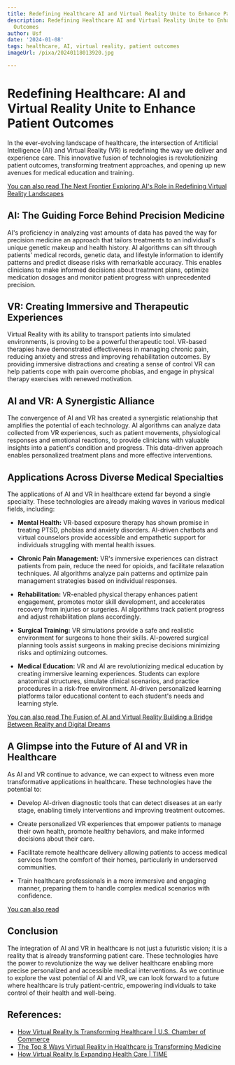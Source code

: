 ```yaml
---
title: Redefining Healthcare AI and Virtual Reality Unite to Enhance Patient Outcomes
description: Redefining Healthcare AI and Virtual Reality Unite to Enhance Patient
  Outcomes
author: Usf
date: '2024-01-08'
tags: healthcare, AI, virtual reality, patient outcomes
imageUrl: /pixa/20240118013920.jpg

---
```

# Redefining Healthcare: AI and Virtual Reality Unite to Enhance  Patient Outcomes

In the  ever-evolving  landscape of healthcare, the intersection of Artificial Intelligence (AI) and Virtual Reality (VR) is redefining the  way we deliver and experience care. This innovative fusion of technologies is revolutionizing patient outcomes, transforming treatment approaches, and opening up new avenues for  medical education and  training.

[You can also read The Next Frontier Exploring AI's Role in Redefining Virtual Reality Landscapes](The%20Next%20Frontier%20Exploring%20AI%27s%20Role%20in%20Redefining%20Virtual%20Reality%20Landscapes)


## AI: The Guiding Force  Behind Precision Medicine

AI's proficiency in analyzing  vast amounts of data has paved the way  for precision medicine an approach that  tailors treatments  to an individual's unique genetic makeup and  health history. AI  algorithms can sift through patients' medical records, genetic data, and lifestyle information to identify patterns and predict disease risks with  remarkable accuracy. This enables clinicians to make informed decisions about treatment plans,  optimize medication dosages and monitor patient progress with unprecedented precision.

## VR: Creating Immersive and  Therapeutic Experiences

Virtual Reality with its  ability to transport patients into simulated environments, is proving to be a powerful therapeutic tool. VR-based therapies have demonstrated effectiveness in managing chronic pain, reducing anxiety and stress  and improving rehabilitation outcomes. By providing  immersive distractions  and creating a sense of  control VR can help patients cope with pain overcome phobias, and engage in physical therapy exercises with renewed motivation.

## AI and VR: A Synergistic Alliance

The convergence of AI and  VR has created a synergistic relationship  that amplifies the potential of each  technology. AI algorithms  can analyze data collected  from VR experiences, such as patient  movements, physiological responses and emotional reactions, to provide clinicians with valuable insights into a patient's condition and progress. This  data-driven approach enables  personalized treatment plans and more effective interventions.

## Applications Across Diverse  Medical Specialties

The applications of AI and VR in healthcare extend  far beyond a single specialty. These technologies  are already making waves in  various medical fields,  including:

- **Mental  Health:** VR-based exposure therapy has shown promise in treating PTSD, phobias and anxiety disorders. AI-driven chatbots and virtual counselors provide  accessible and  empathetic support for individuals struggling with mental health  issues.

- **Chronic Pain Management:** VR's immersive experiences can  distract patients from pain, reduce the need for opioids, and facilitate relaxation techniques. AI algorithms analyze pain patterns and optimize pain management strategies based on individual responses.

- **Rehabilitation:**  VR-enabled physical therapy enhances patient engagement, promotes motor skill development, and accelerates recovery from injuries or surgeries. AI algorithms track patient progress and adjust rehabilitation plans accordingly.

- **Surgical Training:** VR simulations provide a safe and realistic environment for surgeons to hone their skills. AI-powered surgical planning  tools assist  surgeons in making precise decisions minimizing risks and optimizing outcomes.

- **Medical Education:** VR and AI are revolutionizing medical education by creating immersive learning experiences. Students can  explore anatomical structures, simulate  clinical scenarios, and  practice procedures in  a risk-free environment. AI-driven personalized learning platforms tailor educational content to each  student's needs  and learning style.

[You can also read The Fusion of  AI and Virtual Reality Building a Bridge Between Reality and Digital Dreams](The%20Fusion%20of%20AI%20and%20Virtual%20Reality%20Building%20a%20Bridge%20Between%20Reality%20and%20Digital%20Dreams)


## A Glimpse  into the Future of AI and VR in Healthcare

As  AI and VR continue  to advance,  we can expect to witness even more transformative applications in healthcare. These technologies  have the potential to:

- Develop AI-driven diagnostic tools that  can detect diseases at an early stage, enabling timely interventions  and improving treatment  outcomes.

- Create personalized VR experiences that empower patients to manage their own  health, promote healthy behaviors, and make informed decisions about their care.

- Facilitate remote healthcare delivery allowing patients to  access medical services from  the comfort of their homes, particularly in underserved communities.

- Train  healthcare professionals in a more immersive and  engaging manner, preparing them to handle complex medical scenarios with confidence.

[You can also read ]()


## Conclusion

The integration of AI and  VR in healthcare is  not just a futuristic vision; it is a reality that is already transforming patient care.  These technologies have the power to revolutionize the way we deliver healthcare enabling more precise personalized and accessible medical interventions.  As we continue to explore the vast potential of AI and VR, we  can look  forward to a future where healthcare is truly patient-centric,  empowering individuals to take control of their health and well-being.

## References:
- [How Virtual Reality Is Transforming Healthcare | U.S. Chamber of Commerce](https://www.uschamber.com/technology/how-virtual-reality-is-transforming-healthcare)
- [The Top 8 Ways Virtual Reality in Healthcare is Transforming Medicine](https://ameliavirtualcare.com/the-top-8-ways-virtual-reality-in-healthcare-is-transforming-medicine/)
- [How Virtual Reality Is Expanding Health Care | TIME](https://time.com/6155085/virtual-reality-improve-health-care/)
